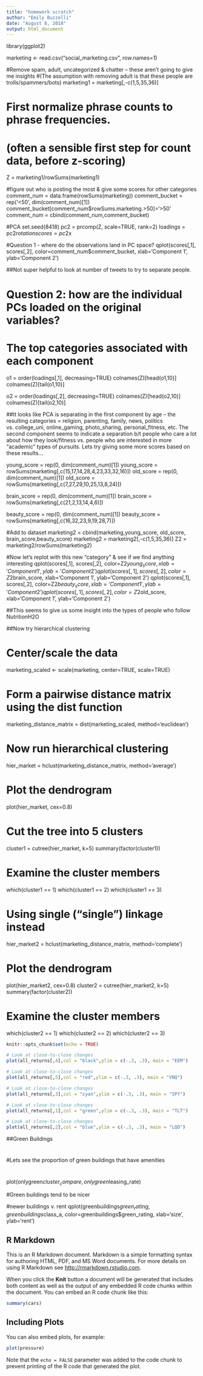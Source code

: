 ```yaml
---
title: "homework scratch"
author: "Emily Buzzelli"
date: "August 8, 2018"
output: html_document
---
```

library(ggplot2)

marketing <- read.csv("social_marketing.csv", row.names=1)

#Remove spam, adult, uncategorized & chatter -- these aren't going to give me insights
#(The assumption with removing adult is that these people are trolls/spammers/bots)
marketing1 = marketing[,-c(1,5,35,36)]

# First normalize phrase counts to phrase frequencies.
# (often a sensible first step for count data, before z-scoring)
Z = marketing1/rowSums(marketing1)

#figure out who is posting the most & give some scores for other categories
comment_num = data.frame(rowSums(marketing))
comment_bucket = rep('<50', dim(comment_num)[1])
comment_bucket[comment_num$rowSums.marketing.>50]='>50'
comment_num = cbind(comment_num,comment_bucket)


#PCA
set.seed(8418)
pc2 = prcomp(Z, scale=TRUE, rank=2)
loadings = pc2$rotation
scores = pc2$x


#Question 1 - where do the observations land in PC space?
qplot(scores[,1], scores[,2], color=comment_num$comment_bucket, xlab='Component 1', ylab='Component 2')

##Not super helpful to look at number of tweets to try to separate people.


# Question 2: how are the individual PCs loaded on the original variables?
# The top categories associated with each component
o1 = order(loadings[,1], decreasing=TRUE)
colnames(Z)[head(o1,10)]
colnames(Z)[tail(o1,10)]

o2 = order(loadings[,2], decreasing=TRUE)
colnames(Z)[head(o2,10)]
colnames(Z)[tail(o2,10)]



##It looks like PCA is separating in the first component by age -- the resulting categories = religion, parenting, family, news, politics vs. college_uni, online_gaming, photo_sharing, personal_fitness, etc.  The second component seems to indicate a separation b/t people who care a lot about how they look/fitness vs. people who are interested in more "academic" types of pursuits.  Lets try giving some more scores based on these results...

young_score = rep(0, dim(comment_num)[1])
young_score = rowSums(marketing[,c(15,17,14,28,4,23,33,32,16)])
old_score = rep(0, dim(comment_num)[1])
old_score = rowSums(marketing[,c(7,27,29,10,25,13,8,24)])

brain_score = rep(0, dim(comment_num)[1])
brain_score = rowSums(marketing[,c(21,2,13,14,4,6)])

beauty_score = rep(0, dim(comment_num)[1])
beauty_score = rowSums(marketing[,c(16,32,23,9,19,28,7)])

#Add to dataset
marketing2 = cbind(marketing,young_score, old_score, brain_score,beauty_score)
marketing2 = marketing2[,-c(1,5,35,36)]
Z2 = marketing2/rowSums(marketing2)

#Now let's replot with this new "category" & see if we find anything interesting
qplot(scores[,1], scores[,2], color=Z2$young_score, xlab='Component 1', ylab='Component 2')
qplot(scores[,1], scores[,2], color=Z2$brain_score, xlab='Component 1', ylab='Component 2')
qplot(scores[,1], scores[,2], color=Z2$beauty_score, xlab='Component 1', ylab='Component 2')
qplot(scores[,1], scores[,2], color=Z2$old_score, xlab='Component 1', ylab='Component 2')


##This seems to give us some insight into the types of people who follow NutritionH2O





##Now try hierarchical clustering

# Center/scale the data
marketing_scaled <- scale(marketing, center=TRUE, scale=TRUE) 

# Form a pairwise distance matrix using the dist function
marketing_distance_matrix = dist(marketing_scaled, method='euclidean')


# Now run hierarchical clustering
hier_market = hclust(marketing_distance_matrix, method='average')


# Plot the dendrogram
plot(hier_market, cex=0.8)

# Cut the tree into 5 clusters
cluster1 = cutree(hier_market, k=5)
summary(factor(cluster1))

# Examine the cluster members
which(cluster1 == 1)
which(cluster1 == 2)
which(cluster1 == 3)


# Using single ("single") linkage instead
hier_market2 = hclust(marketing_distance_matrix, method='complete')

# Plot the dendrogram
plot(hier_market2, cex=0.8)
cluster2 = cutree(hier_market2, k=5)
summary(factor(cluster2))

# Examine the cluster members
which(cluster2 == 1)
which(cluster2 == 2)
which(cluster2 == 3)


```r
knitr::opts_chunk$set(echo = TRUE)
```


```r
# Look at close-to-close changes
plot(all_returns[,4],col = "black",ylim = c(-.3, .3), main = "EEM")
```


```r
# Look at close-to-close changes
plot(all_returns[,5],col = "red",ylim = c(-.3, .3), main = "VNQ")
```

```r
# Look at close-to-close changes
plot(all_returns[,3],col = "cyan",ylim = c(-.3, .3), main = "SPY")
```

```r
# Look at close-to-close changes
plot(all_returns[,1],col = "green",ylim = c(-.3, .3), main = "TLT")
```

```r
# Look at close-to-close changes
plot(all_returns[,2],col = "blue",ylim = c(-.3, .3), main = "LQD")
```


##Green Buildings





#








#Lets see the proportion of green buildings that have amenities


#

#


#





#


#
  




plot(onlygreen$cluster_compare, onlygreen$leasing_rate)



#Green buildings tend to be nicer


#newer buildings v. rent
qplot(greenbuildings$green_rating, greenbuildings$class_a, color=greenbuildings$green_rating, xlab='size', ylab='rent')


## R Markdown

This is an R Markdown document. Markdown is a simple formatting syntax for authoring HTML, PDF, and MS Word documents. For more details on using R Markdown see <http://rmarkdown.rstudio.com>.

When you click the **Knit** button a document will be generated that includes both content as well as the output of any embedded R code chunks within the document. You can embed an R code chunk like this:

```r
summary(cars)
```

## Including Plots

You can also embed plots, for example:

```r
plot(pressure)
```

Note that the `echo = FALSE` parameter was added to the code chunk to prevent printing of the R code that generated the plot.
